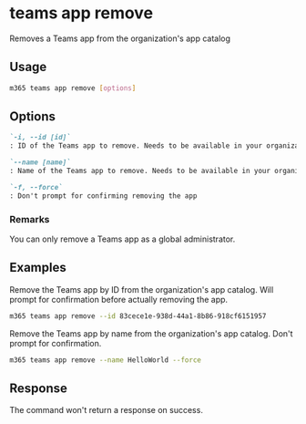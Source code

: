
# teams app remove

Removes a Teams app from the organization's app catalog

## Usage

```sh
m365 teams app remove [options]
```

## Options

```md definition-list
`-i, --id [id]`
: ID of the Teams app to remove. Needs to be available in your organization\'s app catalog. Specify either `id` or `name`.

`--name [name]`
: Name of the Teams app to remove. Needs to be available in your organization\'s app catalog. Specify either `id` or `name`.

`-f, --force`
: Don't prompt for confirming removing the app
```

<Global />

### Remarks

You can only remove a Teams app as a global administrator.

## Examples

Remove the Teams app by ID from the organization's app catalog. Will prompt for confirmation before actually removing the app.

```sh
m365 teams app remove --id 83cece1e-938d-44a1-8b86-918cf6151957
```

Remove the Teams app by name from the organization's app catalog. Don't prompt for confirmation.

```sh
m365 teams app remove --name HelloWorld --force
```

## Response

The command won't return a response on success.

